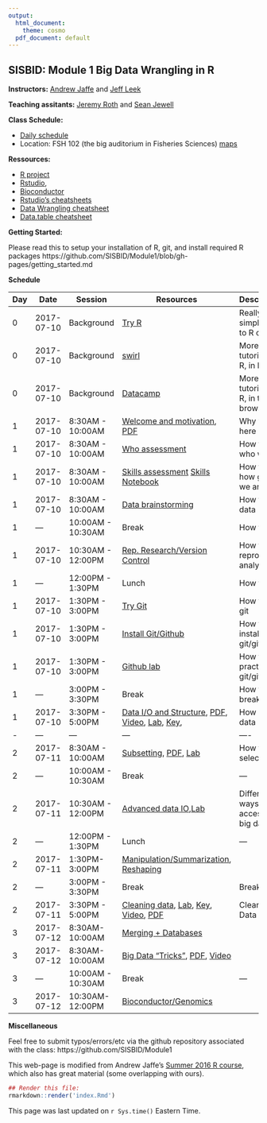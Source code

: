 ```yaml
---
output:
  html_document:
    theme: cosmo
  pdf_document: default
---
```


## SISBID: Module 1 Big Data Wrangling in R 

**Instructors:** [Andrew Jaffe](http://www.aejaffe.com/) and [Jeff Leek](http://www.jtleek.com/)

**Teaching assitants:** [Jeremy Roth](http://students.washington.edu/jhroth/) and [Sean Jewell](http://www.stat.washington.edu/~swjewell/)

**Class Schedule:**

* [Daily schedule](https://www.biostat.washington.edu/suminst/participants)
* Location: FSH 102 (the big auditorium in Fisheries Sciences) [maps](https://www.biostat.washington.edu/suminst/maps)

**Ressources:**

* [R project](http://www.r-project.org/)
* [Rstudio](http://www.rstudio.com/),
* [Bioconductor](http://bioconductor.org/)
* [Rstudio's cheatsheets](http://www.rstudio.com/resources/cheatsheets/) 
* [Data Wrangling cheatsheet](https://www.rstudio.com/wp-content/uploads/2015/02/data-wrangling-cheatsheet.pdf)
* [Data.table cheatsheet](https://s3.amazonaws.com/assets.datacamp.com/img/blog/data+table+cheat+sheet.pdf)

**Getting Started:**

Please read this to setup your installation of R, git, and install required R packages
https://github.com/SISBID/Module1/blob/gh-pages/getting_started.md

**Schedule**


| Day  | Date  |  Session | Resources  |  Description |
|----|------------|--------------|---------------------|--------------------------------------|
| 0  | 2017-07-10  | Background  | [Try R](http://tryr.codeschool.com/)  | Really simple intro to R online  |
| 0  | 2017-07-10  | Background | [swirl](http://swirlstats.com/)  | More tutorials on R, in R  |
| 0 | 2017-07-10 | Background | [Datacamp](http://datacamp.com/) | More tutorials on R, in the browser |
| 1 | 2017-07-10 | 8:30AM - 10:00AM |[Welcome and motivation](https://docs.google.com/presentation/d/1WeOfmSZTWUm74rA-jqV-gnoQcI1oJpe6ecntWPJ-iK8/edit), [PDF](lecture_notes/SISBID_Intro.pdf)|Why you're here|
| 1 | 2017-07-10 | 8:30AM - 10:00AM | [Who assessment](https://docs.google.com/spreadsheets/d/103vUoftv2dLNZ_FcAz08b5ptIkWN4W2RaFn7VF39FJ8/edit#gid=0) | How to see who we are|
| 1 | 2017-07-10 | 8:30AM - 10:00AM | [Skills assessment](https://docs.google.com/spreadsheets/d/1YuQ3EYXtp6uRgYxmSW6UP6km9FqEKM_FHBq5NtacK2U/pubhtml) [Skills Notebook](https://raw.githubusercontent.com/SISBID/Module1/gh-pages/labs/skills_notebook.Rmd) | How to see how good we are|
| 1 | 2017-07-10 | 8:30AM - 10:00AM |[Data brainstorming](https://docs.google.com/document/d/1yxcXeKAGhu1CyPatuBmgfRp4XbVJVEhc2Zp4Yl-Q9pk/edit?usp=sharing) | How to find data |
|1 | --- | 10:00AM - 10:30AM | Break | How to rest |
|1 | 2017-07-10 | 10:30AM - 12:00PM | [Rep. Research/Version Control](https://docs.google.com/presentation/d/1F2tyP9nsHcY9DT5B6rSS95sIA9DEreDNt7s_HmbrINw/edit?usp=sharing) | How to reproduce analysis  |
|1 | --- | 12:00PM - 1:30PM | Lunch | How to eat |
|1 | 2017-07-10 | 1:30PM - 3:00PM | [Try Git](https://try.github.io/levels/1/challenges/1) | How to try git|
|1 | 2017-07-10 | 1:30PM - 3:00PM | [Install Git/Github](http://stat545.com/git00_index.html) | How to install git/github|
|1 | 2017-07-10 | 1:30PM - 3:00PM | [Github lab](https://github.com/SISBID/Module1/blob/gh-pages/labs/github-lab.md) | How to practice git/github|
|1 | --- | 3:00PM - 3:30PM | Break | How to break |
|1 | 2017-07-10 | 3:30PM - 5:00PM | [Data I/O and Structure](lecture_notes/Data_IO_and_structure.html), [PDF](lecture_notes/Data_IO_and_Structure.pdf), [Video](https://www.youtube.com/edit?o=U&video_id=o9O2HG6E4lw), [Lab](labs/data-io-lab.Rmd), [Key](labs/data-io-lab-key.html), |How R sees data|
|-| ---|---|---|----|
|2 | 2017-07-11 | 8:30AM - 10:00AM |[Subsetting](lecture_notes/Subsetting_Data_in_R.html), [PDF](lecture_notes/Subsetting_Data_in_R.pdf), [Lab](labs/subsetting-data-lab.Rmd)|How to select data|
|2 | --- | 10:00AM - 10:30AM | Break | --- |
|2 | 2017-07-11 | 10:30AM - 12:00PM | [Advanced data IO](https://docs.google.com/presentation/d/1KNopKzl_cR9z9HQt_22RuvIQOsZe4pxM2G7spT_AVoc/edit?usp=sharing),[Lab](labs/web-api-lab.Rmd) | Different ways of accessing big data|
|2 | --- | 12:00PM - 1:30PM | Lunch| --- |
|2 | 2017-07-11 | 1:30PM-3:00PM | [Manipulation/Summarization](https://docs.google.com/presentation/d/15meI7W3MeF0afEV5ggdqXfwOIlwy5tcFYTJM-VUGHTs/edit?usp=sharing), [Reshaping](lecture_notes/Manipulating_Data_in_R.html)| |
|2 | --- | 3:00PM - 3:30PM | Break | Break |
|2 | 2017-07-11 | 3:30PM - 5:00PM | [Cleaning data](lecture_notes/Data_Cleaning.html), [Lab](labs/data-cleaning-lab.Rmd), [Key](labs/data-cleaning-lab-key.Rmd), [Video](https://www.youtube.com/watch?v=CAttXmohk-0), [PDF](lecture_notes/Data_Cleaning.pdf)|Cleaning Data|
|3 | 2017-07-12 | 8:30AM-10:00AM | [Merging + Databases](https://docs.google.com/presentation/d/1s3r4wMqdxHEEtUYNNZg7eqo_K9B5haNyHMUE96ze1hY/edit?usp=sharing) |  | 
|3 | 2017-07-12 | 8:30AM-10:00AM | [Big Data "Tricks"](lecture_notes/Big_Data_Tricks.html), [PDF](lecture_notes/R_Big_Data_Tricks.pdf), [Video](https://www.youtube.com/watch?v=Gt8NtxfMfJE) |   | 
|3 | --- | 10:00AM - 10:30AM | Break | --- |
|3 | 2017-07-12 | 10:30AM-12:00PM |  [Bioconductor/Genomics](https://docs.google.com/presentation/d/1N_98xkBZmPeeYdY5jRMFHNcIKMnUK_AXyiroGH6qhhg/edit?usp=sharing) |  | 


**Miscellaneous**

Feel free to submit typos/errors/etc via the github repository associated with the class: 
https://github.com/SISBID/Module1

This web-page is modified from Andrew Jaffe's [Summer 2016 R course](http://www.aejaffe.com/summerR_2016/), which also has great material (some overlapping with ours).

```r
## Render this file:
rmarkdown::render('index.Rmd')
```

This page was last updated on `r Sys.time()` Eastern Time.
